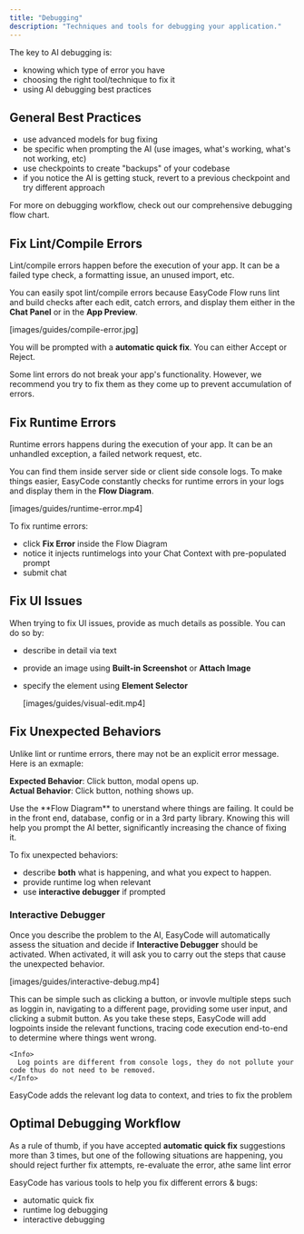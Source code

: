 ```yaml
---
title: "Debugging"
description: "Techniques and tools for debugging your application."
---
```


The key to AI debugging is:

- knowing which type of error you have
- choosing the right tool/technique to fix it
- using AI debugging best practices

## General Best Practices

- use advanced models for bug fixing
- be specific when prompting the AI (use images, what's working, what's not working, etc)
- use checkpoints to create "backups" of your codebase
- if you notice the AI is getting stuck, revert to a previous checkpoint and try different approach

<Info>
  For more on debugging workflow, check out our comprehensive debugging flow chart. 
</Info>

## Fix Lint/Compile Errors

Lint/compile errors happen before the execution of your app. It can be a failed type check, a formatting issue, an unused import, etc. 

You can easily spot lint/compile errors because EasyCode Flow runs lint and build checks after each edit, catch errors, and display them either in the **Chat Panel** or in the **App Preview**.

[images/guides/compile-error.jpg]

You will be prompted with a **automatic quick fix**. You can either Accept or Reject. 

<Tip>
  Some lint errors do not break your app's functionality. However, we recommend you try to fix them as they come up to prevent accumulation of errors.
</Tip>

## Fix Runtime Errors

Runtime errors happens during the execution of your app. It can be an unhandled exception, a failed network request, etc.

You can find them inside server side or client side console logs. To make things easier, EasyCode constantly checks for runtime errors in your logs and display them in the **Flow Diagram**.

[images/guides/runtime-error.mp4]

To fix runtime errors:

- click **Fix Error** inside the Flow Diagram
- notice it injects runtimelogs into your Chat Context with pre-populated prompt
- submit chat

## Fix UI Issues

When trying to fix UI issues, provide as much details as possible. You can do so by:

- describe in detail via text
- provide an image using **Built-in Screenshot** or **Attach Image**
- specify the element using **Element Selector** 

  [images/guides/visual-edit.mp4]

## Fix Unexpected Behaviors

Unlike lint or runtime errors, there may not be an explicit error message. Here is an exmaple:

**Expected Behavior**: Click button, modal opens up. \
**Actual Behavior**: Click button, nothing shows up. 

<Tip>
  Use the **Flow Diagram** to unerstand where things are failing. It could be in the front end, database, config or in a 3rd party library. Knowing this will help you prompt the AI better, significantly increasing the chance of fixing it.
</Tip>

To fix unexpected behaviors:

- describe **both** what is happening, and what you expect to happen. 
- provide runtime log when relevant 
- use **interactive debugger** if prompted

### Interactive Debugger

Once you describe the problem to the AI, EasyCode will automatically assess the situation and decide if **Interactive Debugger** should be activated. When activated, it will ask you to carry out the steps that cause the unexpected behavior. 

[images/guides/interactive-debug.mp4]

<Steps>
  <Step title="Reproduce the problem">
    This can be simple such as clicking a button, or invovle multiple steps such as loggin in, navigating to a different page, providing some user input, and clicking a submit button. 
  </Step>
  <Step title="EasyCode records what's happening">
    As you take these steps, EasyCode will add logpoints inside the relevant functions, tracing code execution end-to-end to determine where things went wrong. 

    <Info>
      Log points are different from console logs, they do not pollute your code thus do not need to be removed. 
    </Info>
  </Step>
  <Step title="Click Reproduction Complete">
    EasyCode adds the relevant log data to context, and tries to fix the problem
  </Step>
</Steps>


## Optimal Debugging Workflow

As a rule of thumb, if you have accepted **automatic quick fix** suggestions more than 3 times, but one of the following situations are happening, you should reject further fix attempts, re-evaluate the error, athe same lint error

EasyCode has various tools to help you fix different errors & bugs:

- automatic quick fix
- runtime log debugging
- interactive debugging